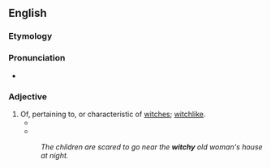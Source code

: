 ==English==

===Etymology===
{{suffix|witch|y}}

===Pronunciation===
* {{rhymes|ɪtʃi}}

===Adjective===
{{en-adj|er}}

# Of, pertaining to, or characteristic of [[witches]]; [[witchlike]].
#* {{quote-book
    | year = 1967
    | year_published = 1980
    | author = Beverly Cleary
    | authorlink = Beverly Cleary
    | title = ''{{w|Mitch and Amy}}''
    | location = New York
    | publisher = Dell
    | isbn = 9780440454113
    | ol = 7521904M
    | page = 92
    | pageurl = http://archive.org/stream/mitchamy00clea#page/92/mode/2up/search/witchy
    | passage = Bernadette was a small wiry girl with a lot of long '''witchy''' black hair, and on the first day of school she wore only one sock.
}}
#* {{quote-book
    | date = 2006-08-08
    | title = Packaging Girlhood: Rescuing Our Daughters from Marketers' Schemes
    | first = Sharon
    | last = Lamb
    | coauthors = Brown, Lyn Mikel
    | location = New York
    | publisher = St. Martin's Press
    | isbn = 9780312352509
    | ol = 9771055M
    | page = 96
    | pageurl = http://books.google.com/books?id=zUDWhM0SeQgC&pg=PA96&dq=witchy
    | passage = ''Sabrina'' and the three sisters in ''Charmed'' have a myriad of '''witchy''' powers.
}}
#: ''The children are scared to go near the '''witchy''' old woman's house at night.''